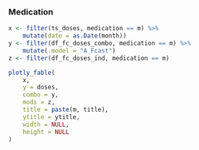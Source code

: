 ### Medication {.no-title}

```r
x <- filter(ts_doses, medication == m) %>%
    mutate(date = as.Date(month))
y <- filter(df_fc_doses_combo, medication == m) %>%
    mutate(.model = "A_Fcast")
z <- filter(df_fc_doses_ind, medication == m)

plotly_fable(
    x, 
    y = doses, 
    combo = y, 
    mods = z, 
    title = paste(m, title), 
    ytitle = ytitle,
    width = NULL,
    height = NULL
)

```
